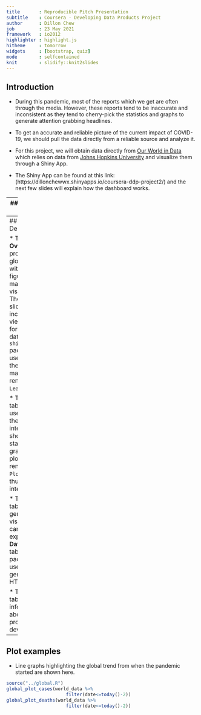 ```yaml
---
title       : Reproducible Pitch Presentation
subtitle    : Coursera - Developing Data Products Project
author      : Dillon Chew
job         : 23 May 2021
framework   : io2012
highlighter : highlight.js
hitheme     : tomorrow
widgets     : [bootstrap, quiz]
mode        : selfcontained
knit        : slidify::knit2slides
---
```

## Introduction

* During this pandemic, most of the reports which we get are often through the media. However, these reports tend to be inaccurate and inconsistent as they tend to cherry-pick the statistics and graphs to generate attention grabbing headlines. 

* To get an accurate and reliable picture of the current impact of COVID-19, we should pull the data directly from a reliable source and analyze it. 

* For this project, we will obtain data directly from [Our World in Data](https://ourworldindata.org/coronavirus-source-data) which relies on data from [Johns Hopkins University](https://coronavirus.jhu.edu/map.html) and visualize them through a Shiny App. 

* The Shiny App can be found at this link: (https://dillonchewwx.shinyapps.io/coursera-ddp-project2/) and the next few slides will explain how the dashboard works.

---
## Dashboard Outline

![Dashboard Outline Source: https://dillonchewwx.shinyapps.io/coursera-ddp-project2/](../Slidify/Data/overview.jpg)

---
## Dashboard Description

* The **Overview** tab provides a global outlook with key figures and map/graph visualizations. There is also a slider bar included to view the data for certain dates. The `shinydashboard` package was used to build the UI and the map was rendered using `Leaflet`. 

* The **Country** tab allows the user to select the country of interest and shows the key statistics and graphs. The plots are rendered with `Plotly` and thus are interactive. 

* The full data table for generating the visualizations can be explored in the **Data Table** tab. The `DT` package was used to generate the HTML table.

* The **About** tab contains information about the project and the developer.

---
## Plot examples

* Line graphs highlighting the global trend from when the pandemic started are shown here.
```r
source("../global.R")
global_plot_cases(world_data %>%
                      filter(date<=today()-2))
global_plot_deaths(world_data %>%
                      filter(date<=today()-2))
```